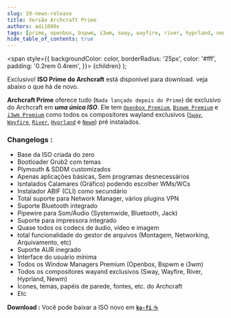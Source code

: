 ```yaml
---
slug: 19-news-release
title: Versão Archcraft Prime
authors: adi1090x
tags: [prime, openbox, bspwm, i3wm, sway, wayfire, river, hyprland, newm, release, iso]
hide_table_of_contents: true
---
```


<!-- Badges -->
  <span
    style={{
      backgroundColor: color,
      borderRadius: '25px',
      color: '#fff',
      padding: '0.2rem 0.4rem',
    }}>
    {children}
  </span>
);

<Highlight color="#c778dd">Exclusivo!</Highlight> **ISO Prime do Archcraft** está disponível para download. veja abaixo o que há de novo.

**Archcraft Prime** oferece tudo (`Nada lançado depois do Prime`) de exclusivo do Archcraft em ***uma única ISO***. Ele tem [`Openbox Premium`](/docs/window-managers/stacking-wm/openbox), [`Bspwm Premium`](/docs/window-managers/tiling-wm/bspwm) e [`i3wm Premium`](/docs/window-managers/tiling-wm/i3wm) como todos os compositores wayland exclusivos ([`Sway`](/docs/wayland-compositors/sway), [`Wayfire`](/docs/wayland-compositors/wayfire), [`River`](/docs/wayland-compositors/river), [`Hyprland`](/docs/wayland-compositors/hyprland) e [`Newm`](/docs/wayland-compositors/newm)) pré instalados.

<!--truncate-->

### Changelogs :
- Base da ISO criada do zero
- Bootloader Grub2 com temas
- Plymouth & SDDM customizados
- Apenas aplicações básicas, Sem programas desnecessários
- Isntalados Calamares (Gráfico) podendo escolher WMs/WCs
- Instalador ABIF (CLI) como secundário
- Total suporte para Network Manager, vários plugins VPN
- Suporte Bluetooth integrado
- Pipewire para Som/Áudio (Systemwide, Bluetooth, Jack)
- Suporte para impressora integrado
- Quase todos os codecs de áudio, vídeo e imagem
- total funcionalidade do gestor de arquivos (Montagem, Networking, Arquivamento, etc)
- Suporte AUR inegrado
- Interface do usuário mínima
- Todos os Window Managers Premium (Openbox, Bspwm e i3wm)
- Todos os compositores wayand exclusivos (Sway, Wayfire, River, Hyprland, Newm)
- Ícones, temas, papéis de parede, fontes, etc. do Archcraft
- Etc

**Download :** Você pode baixar a ISO novo em [**`ko-fi`** ☕](https://ko-fi.com/s/c925a2a8c1)
